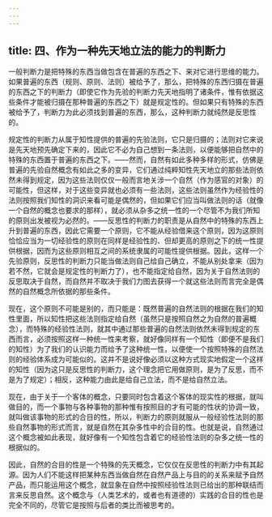 ```yaml
---
---
---
```

title: 四、作为一种先天地立法的能力的判断力
---




一般判断力是把特殊的东西当做包含在普遍的东西之下、来对它进行思维的能力。如果普遍的东西（规则、原则、法则）被给予了，那么，把特殊的东西归摄在普遍的东西之下的判断力（即使它作为先验的判断力先天地指明了诸条件，惟有依据这些条件才能被归摄在那种普遍的东西之下）就是规定性的。但如果只有特殊的东西被给予了，判断力为此必须找到普遍的东西，那么，这种判断力就纯然是反思性的。

规定性的判断力从属于知性提供的普遍的先验法则，它只是归摄的；法则对它来说是先天地预先确定下来的，因此它不必为自己想到一条法则，以便能够把自然中的特殊的东西置于普遍的东西之下。——然而，自然有如此多种多样的形式，仿佛是普遍的先验自然概念有如此之多的变异，它们通过纯粹知性先天地立的那些法则依然未得到规定，因为这些法则仅仅一般而言地关涉一个自然（作为感官的对象）的可能性，但这样，对于这些变异就也必须有一些法则，这些法则虽然作为经验性的法则按照我们知性的洞识来看可能是偶然的，但如果它们应当叫做法则的话（就像一个自然的概念也要求的那样），就必须从杂多之统一性的一个尽管不为我们所知的原则出发被视为必然的。——反思性的判断力的职责是从自然中的特殊的东西上升到普遍的东西，因此它需要一个原则，它不能从经验借来这个原则，因为这原则恰恰应当为一切经验性的原则在同样是经验性的、但却更高的原则之下的统一性提供根据，因而为这些原则相互之间的系统隶属的可能性提供根据。因此，这样一个先验原则，反思性的判断力只能当做法则自己给自己确立，不能从别处拿来（因为若不然，它就会是规定性的判断力了），也不能指定给自然，因为关于自然法则的反思取决于自然，而自然并不取决于我们力图去获得一个就这些法则而言完全是偶然的自然概念所依据的那些条件。

现在，这个原则不可能是别的，而只能是：既然普遍的自然法则的根据在我们的知性里面，所以知性把这些法则指定给自然（虽然只是按照自然之为自然的普遍概念），而特殊的经验性法则，就其中通过那些普遍的自然法则依然未得到规定的东西而言，必须按照这样一种统一性来考察，就好像同样有一个知性（即便不是我们的知性）为了我们的认识能力而给予了这种统一性，以便使一个按照特殊的自然法则的经验体系成为可能似的。这并不是说好像必须以这种方式现实地假定一个这样的知性（因为这只是反思性的判断力，这个理念把它用做原则，是为了反思，而不是为了规定）；相反，这种能力由此是给自己立法，而不是给自然立法。

现在，由于关于一个客体的概念，只要同时包含着这个客体的现实性的根据，就叫做目的，而一个事物与各种事物的那种惟有按照目的才有可能的性状的协调一致，就叫做该事物的形式的合目的性，所以，判断力的原则就服从一般经验性法则的那些自然事物的形式而言，就是自然在其杂多性中的合目的性。也就是说，自然通过这个概念被如此表现，就好像有一个知性包含着它的经验性法则的杂多之统一性的根据似的。

因此，自然的合目的性是一个特殊的先天概念，它仅仅在反思性的判断力中有其起源。因为人们不能这样把某种东西当做自然在自然产品上与目的的关系来赋予自然产品，而只能运用这个概念，就显象在自然中按照经验性法则已给出的那种联结而言来反思自然。这个概念与（人类艺术的，或者也有道德的）实践的合目的性也是完全不同的，尽管它是按照与后者的类比而被思考的。